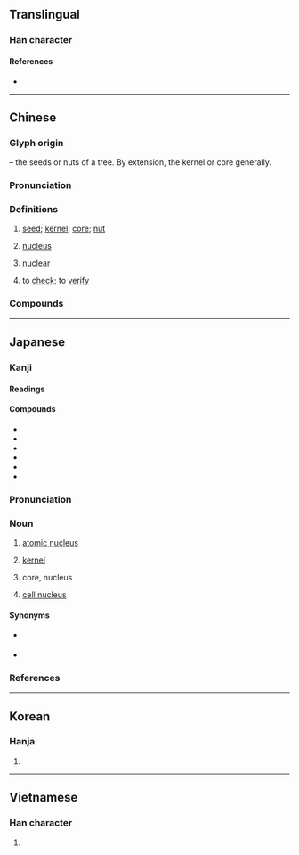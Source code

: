 {{also|覈}}
{{character info/new}}
==Translingual==

===Han character===
{{Han char|rn=75|rad=木|as=06|sn=10|four=40982|canj=DYVO|ids=⿰[[木]][[亥]]}}

====References====
* {{Han ref|kx=0524.040|dkj=14743|dj=0912.070|hdz=21206.040|uh=6838|ud=26680|bh=AED6|bd=44758}}

----

==Chinese==
{{zh-forms}}

===Glyph origin===
{{Han etym}}
{{Han compound|木|t1=tree|亥|ls=psc|c1=s|c2=p}} – the seeds or nuts of a tree. By extension, the kernel or core generally.

===Pronunciation===
{{zh-pron
|m=hé,hú,1nc=vernacular,2nc=literary,er=y,2er=y
|m-s=he2
|c=hat6,wat6
|h=pfs=fu̍t/het/ha̍k/he̍t
|md=hŏk
|mn=hu̍t/qz:hia̍k/tw,xm,zz:he̍k/tw,xm:ha̍t
|mn_note=ha̍t - vernacular; hia̍k/he̍k/hu̍t - literary
|w=5hheq,5hhueq
|mc=y
|oc=y
|cat=n,a,v
}}

===Definitions===
{{zh-hanzi}}

# [[seed]]; [[kernel]]; [[core]]; [[nut]]
# {{lb|zh|physics|chemistry|biology}} [[nucleus]]
# {{lb|zh|physics}} [[nuclear]]
# to [[check]]; to [[verify]]

===Compounds===
{{zh-der|剋核|卵核|原子核|反核|地下核爆|地下核試|察核|審核|山核桃|杏核兒|果核|查核|核仁|核傘|核備|核准|核分裂|核力|核化學|核半徑|核反應|核反應器|核可|核四|核型|核塵|核子|核子作用|核子分裂|核子力|核子反應|核子戰爭|核子戰略|核子武器|核子燃料|核子能|核子試爆|核子試驗|核子醫學|核子防護|核定|核實|核對|核廢料|核彈頭|核心|核心分子|核心區|核心家庭|核批|核果|核桃|核武器|核汙染|核派|核減|核潛艇|核燃料|核爆|核物理學|核發|核磁共振|核示|核算|核糖核酸|核糖體|核能|核能廢料|核能潛艇|核能發電|核能電廠|核膜|核苷|核苷酸|核蛋白|核融合|核裝置|核覆|核計|核辦|核酸|核銷|核閱|核電|核電廠|核黃疸|核黃素|桃核雕|棗核臉|殽核|煤核|熱核反應|痔核|稽核|簡核|精核|細胞核|結核|結核病|結核菌|統核|經濟核算|綜核|綜核名實|考核|肺結核|腎結核|腸結核|菌核|複核|覆核|賣李鑽核|鑒核|鑒核備查|陰核|雙核都市|非核武區|骨結核|麻核桃}}

----

==Japanese==

===Kanji===
{{ja-kanji|grade=c|rs=木06}}

====Readings====
{{ja-readings
|goon=ぎゃく
|kanon=かく
|kun=さね-
}}

====Compounds====
* {{ja-r|原子核|げんしかく|gloss=[[atomic nucleus]]}}
* {{ja-r|細胞核|さいぼうかく|gloss=[[cell nucleus]]}}
* {{ja-r|核実験|かくじっけん|gloss=[[nuclear]] [[test]]}}
* {{ja-r|核兵器|かくへいき|gloss=[[nuclear]] [[weapons]]}}
* {{ja-r|尾状核|びじょうかく|gloss=[[caudate nucleus]]}}
* {{ja-r|扁桃核|へんとうかく|gloss=[[amygdala]]}}

{{ja-kanjitab|かく|yomi=o}}

===Pronunciation===
{{ja-pron|yomi=kanon|かく|acc=1|acc_ref=DJR|acc2=2|acc2_ref=DJR}}

===Noun===
{{ja-noun|かく}}

# [[atomic nucleus]]
# {{lb|ja|algebra|sort=かく}} [[kernel]]
# {{lb|ja|astronomy|sort=かく}} core, nucleus
# [[cell nucleus]]

====Synonyms====
* {{sense|atomic nucleus}} {{ja-r|原子核|げんしかく}}
* {{sense|cell nucleus}} {{ja-r|細胞核|さいぼうかく}}

===References===
<references/>

----

==Korean==

===Hanja===
{{ko-hanja|hangeul=[[핵]], [[홀]]|eumhun=|rv=haek, hol|mr=haek, hol|y=hayk, hol}}

# {{defn|lang=ko|sort=木06}}

----

==Vietnamese==

===Han character===
{{vi-hantu|[[hạch]], [[cây]], [[cơi]], [[hột]]|rs=木06}}

# {{defn|lang=vi|sort=木06}}